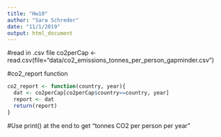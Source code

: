 ```yaml
---
title: "Hw10"
author: "Sara Schreder"
date: "11/1/2019"
output: html_document
---
```


#read in .csv file
co2perCap <- read.csv(file="data/co2_emissions_tonnes_per_person_gapminder.csv")

#co2_report function
```r
co2_report <- function(country, year){
  dat <- co2perCap[co2perCap$country==country, year]
  report <- dat
  return(report)
}
```

#Use print() at the end to get "tonnes CO2 per person per year"

